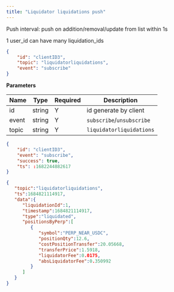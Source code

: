```yaml
---
title: "Liquidator liquidations push"
---
```


Push interval: push on addition/removal/update from list within 1s

1 user_id can have many liquidation_ids 

```json
{
    "id": "clientID3",
    "topic": "liquidatorliquidations",
    "event": "subscribe"
}
```

**Parameters**

| Name   | Type   | Required | Description                              |
| ------ | ------ | -------- | ---------------------------------------- |
| id     | string | Y        | id generate by client                    |
| event  | string | Y        | `subscribe`/`unsubscribe`                |
| topic  | string | Y        | `liquidatorliquidations`            |

<RequestExample>

```json Response
{
    "id": "clientID3",
    "event": "subscribe",
    "success": true,
    "ts": :1682244882617
}
```
</RequestExample>

<ResponseExample>

```json Subscribed Message
{
   "topic":"liquidatorliquidations",
   "ts":1684821114917,
   "data":{
      "liquidationId":1,
      "timestamp":1684821114917,
      "type":"liquidated",
      "positionsByPerp":[
         {
            "symbol":"PERP_NEAR_USDC",
            "positionQty":12.6,
            "costPositionTransfer":20.05668,
            "transferPrice":1.5918,
            "liquidatorFee":0.0175,
            "absLiquidatorFee":0.350992
         }
      ]
   }
}
```
</ResponseExample>